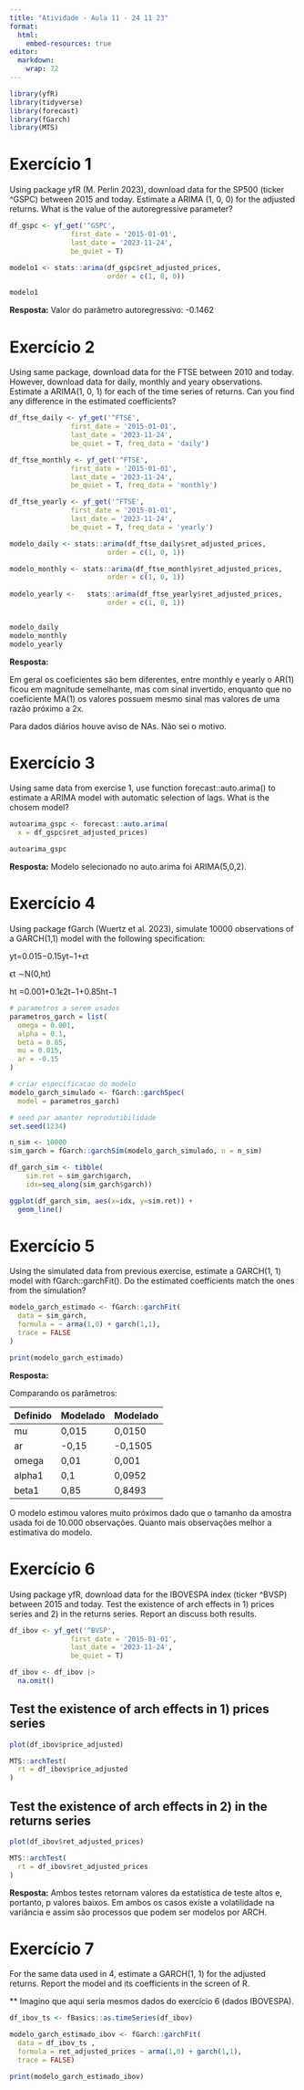 ```yaml
---
title: "Atividade - Aula 11 - 24 11 23"
format: 
  html:
    embed-resources: true
editor: 
  markdown: 
    wrap: 72
---
```


```r
library(yfR)
library(tidyverse)
library(forecast)
library(fGarch)
library(MTS)
```

# Exercício 1

Using package yfR (M. Perlin 2023), download data for the SP500 (ticker
\^GSPC) between 2015 and today. Estimate a ARIMA (1, 0, 0) for the
adjusted returns. What is the value of the autoregressive parameter?

```r

df_gspc <- yf_get('^GSPC', 
               first_date = '2015-01-01',
               last_date = '2023-11-24',
               be_quiet = T)

modelo1 <- stats::arima(df_gspc$ret_adjusted_prices,
                        order = c(1, 0, 0))

modelo1
```

**Resposta:** Valor do parâmetro autoregressivo: -0.1462

# Exercício 2

Using same package, download data for the FTSE between 2010 and today.
However, download data for daily, monthly and yeary observations.
Estimate a ARIMA(1, 0, 1) for each of the time series of returns. Can
you find any difference in the estimated coefficients?

```r
df_ftse_daily <- yf_get('^FTSE', 
               first_date = '2015-01-01',
               last_date = '2023-11-24',
               be_quiet = T, freq_data = 'daily')

df_ftse_monthly <- yf_get('^FTSE', 
               first_date = '2015-01-01',
               last_date = '2023-11-24',
               be_quiet = T, freq_data = 'monthly')

df_ftse_yearly <- yf_get('^FTSE', 
               first_date = '2015-01-01',
               last_date = '2023-11-24',
               be_quiet = T, freq_data = 'yearly')

modelo_daily <- stats::arima(df_ftse_daily$ret_adjusted_prices,
                        order = c(1, 0, 1))

modelo_monthly <- stats::arima(df_ftse_monthly$ret_adjusted_prices,
                        order = c(1, 0, 1))
  
modelo_yearly <-   stats::arima(df_ftse_yearly$ret_adjusted_prices,
                        order = c(1, 0, 1))


modelo_daily
modelo_monthly
modelo_yearly
```

**Resposta:**

Em geral os coeficientes são bem diferentes, entre monthly e yearly o
AR(1) ficou em magnitude semelhante, mas com sinal invertido, enquanto
que no coeficiente MA(1) os valores possuem mesmo sinal mas valores de
uma razão próximo a 2x.

Para dados diários houve aviso de NAs. Não sei o motivo.

# Exercício 3

Using same data from exercise 1, use function forecast::auto.arima() to
estimate a ARIMA model with automatic selection of lags. What is the
chosem model?

```r
autoarima_gspc <- forecast::auto.arima(
  x = df_gspc$ret_adjusted_prices)

autoarima_gspc

```

**Resposta:** Modelo selecionado no auto.arima foi ARIMA(5,0,2).

# Exercício 4

Using package fGarch (Wuertz et al. 2023), simulate 10000 observations
of a GARCH(1,1) model with the following specification:

yt=0.015−0.15yt−1+ϵt

ϵt ∼N(0,ht)

ht =0.001+0.1ϵ2t−1+0.85ht−1

```r
# parametros a serem usados
parametros_garch = list(
  omega = 0.001,
  alpha = 0.1,
  beta = 0.85,
  mu = 0.015,
  ar = -0.15
)

# criar especificacao do modelo
modelo_garch_simulado <- fGarch::garchSpec(
  model = parametros_garch)

# seed par amanter reprodutibilidade
set.seed(1234)

n_sim <- 10000
sim_garch = fGarch::garchSim(modelo_garch_simulado, n = n_sim)

df_garch_sim <- tibble(
    sim.ret = sim_garch$garch,
    idx=seq_along(sim_garch$garch))

ggplot(df_garch_sim, aes(x=idx, y=sim.ret)) +
  geom_line()

```

# Exercício 5

Using the simulated data from previous exercise, estimate a GARCH(1, 1)
model with fGarch::garchFit(). Do the estimated coefficients match the
ones from the simulation?

```r

modelo_garch_estimado <- fGarch::garchFit(
  data = sim_garch, 
  formula = ~ arma(1,0) + garch(1,1), 
  trace = FALSE
)

print(modelo_garch_estimado)
```

**Resposta:**

Comparando os parâmetros:

| Definido | Modelado | Modelado |
|----------|----------|----------|
| mu       | 0,015    | 0,0150   |
| ar       | -0,15    | -0,1505  |
| omega    | 0,01     | 0,001    |
| alpha1   | 0,1      | 0,0952   |
| beta1    | 0,85     | 0,8493   |

O modelo estimou valores muito próximos dado que o tamanho da amostra
usada foi de 10.000 observações. Quanto mais observações melhor a
estimativa do modelo.

# Exercício 6

Using package yfR, download data for the IBOVESPA index (ticker \^BVSP)
between 2015 and today. Test the existence of arch effects in 1) prices
series and 2) in the returns series. Report an discuss both results.

```r
df_ibov <- yf_get('^BVSP', 
               first_date = '2015-01-01',
               last_date = '2023-11-24',
               be_quiet = T)

df_ibov <- df_ibov |> 
  na.omit()
```

## Test the existence of arch effects in 1) prices series

```r

plot(df_ibov$price_adjusted)

MTS::archTest(
  rt = df_ibov$price_adjusted
)

```

## Test the existence of arch effects in 2) in the returns series

```r

plot(df_ibov$ret_adjusted_prices)

MTS::archTest(
  rt = df_ibov$ret_adjusted_prices
)

```

**Resposta:** Ambos testes retornam valores da estatística de teste altos e, portanto, p valores baixos. Em ambos os casos existe a volatilidade na variância e assim são processos que podem ser modelos por ARCH.

# Exercício 7

For the same data used in 4, estimate a GARCH(1, 1) for the adjusted
returns. Report the model and its coefficients in the screen of R.

** Imagino que aqui seria mesmos dados do exercício 6 (dados IBOVESPA).

```r

df_ibov_ts <- fBasics::as.timeSeries(df_ibov)

modelo_garch_estimado_ibov <- fGarch::garchFit(
  data = df_ibov_ts , 
  formula = ret_adjusted_prices ~ arma(1,0) + garch(1,1), 
  trace = FALSE)

print(modelo_garch_estimado_ibov)

```
